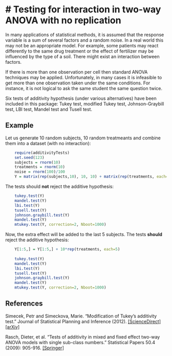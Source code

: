 <!--
%\VignetteEngine{knitr::knitr}
%\VignetteIndexEntry{Testing for interaction in two-way ANOVA with no replication}
-->

# Testing for interaction in two-way ANOVA with no replication
========================================================

In many applications of statistical methods, it is assumed that the response
variable is a sum of several factors and a random noise. In a real world this may
not be an appropriate model. For example, some patients may react differently
to the same drug treatment or the effect of fertilizer may be influenced
by the type of a soil. There might exist an interaction between factors. 

If there is more than one observation per cell then standard ANOVA techniques
may be applied. Unfortunately, in many cases it is infeasible to get
more than one observation taken under the same conditions. For instance, it
is not logical to ask the same student the same question twice.

Six tests of additivity hypothesis (under various alternatives) have been included in this package: 
Tukey test, modified Tukey test, Johnson-Graybill test, LBI test, Mandel test and Tusell test.

## Example

Let us generate 10 random subjects, 10 random treatmeants and combine them into a dataset (with no interaction):

```r
    require(additivityTests)
    set.seed(123)
    subjects = rnorm(10)
    treatments = rnorm(10)
    noise = rnorm(100)/100
    Y = matrix(rep(subjects,10), 10, 10) + matrix(rep(treatments, each=10), 10, 10) + noise
```

The tests should **not** reject the additive hypothesis: 

```r
    tukey.test(Y)
    mandel.test(Y)
    lbi.test(Y)
    tusell.test(Y)
    johnson.graybill.test(Y)
    mandel.test(Y)
    mtukey.test(Y, correction=2, Nboot=1000)
```

Now, the extra effect will be added to the last 5 subjects. The tests **should** reject the additive hypothesis:   

```r
    Y[1:5,] = Y[1:5,] + 10*rep(treatments, each=5)
    
    tukey.test(Y)
    mandel.test(Y)
    lbi.test(Y)
    tusell.test(Y)
    johnson.graybill.test(Y)
    mandel.test(Y)
    mtukey.test(Y, correction=2, Nboot=1000)
```

## References

Simecek, Petr and Simeckova, Marie. "Modification of Tukey's additivity test." Journal of Statistical Planning and Inference (2012). [[ScienceDirect]](http://www.sciencedirect.com/science/article/pii/S037837581200239X) [[arXiv]](http://arxiv.org/abs/1207.2883)

Rasch, Dieter, et al. "Tests of additivity in mixed and fixed effect two-way ANOVA models with single sub-class numbers." Statistical Papers 50.4 (2009): 905-916. [[Springer]](http://rd.springer.com/article/10.1007/s00362-009-0254-4#page-1)
